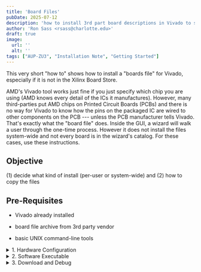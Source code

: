 ```yaml
---
title: 'Board Files'
pubDate: 2025-07-12
description: 'how to install 3rd part board descriptions in Vivado to simplify the integration of on-board peripherals; most tutorials assume these files have been installed'
author: 'Ron Sass <rsass@charlotte.edu>'
draft: true
image:
  url: ''
  alt: ''
tags: ["AUP-ZU3", "Installation Note", "Getting Started"]
---
```


This very short "how to" shows how to install a "boards file"
for Vivado, especially if it is not in the Xilinx Board Store.

AMD's Vivado tool works just fine if you just specify which chip
you are using (AMD knows every detail of the ICs it manufactures).
However, many third-parties put AMD chips on Printed Circuit
Boards (PCBs) and there is no way for Vivado to know how the pins
on the packaged IC are wired to other components on the PCB ---
unless the PCB manufacturer tells Vivado.  That's exactly what
the "board file" does.  Inside the GUI, a wizard will walk a
user through the one-time process.  However it does not install
the files system-wide and not every board is in the wizard's
catalog.  For these cases, use these instructions.

## Objective

(1) decide what kind of install (per-user or system-wide) and (2)
how to copy the files

## Pre-Requisites

*   Vivado already installed 

*   board file archive from 3rd party vendor

*   basic UNIX command-line tools

<details>
<summary>1. Hardware Configuration</summary>
<div class="content">

something something something ... XSA

</div>
</details>


<details>
<summary>2. Software Executable</summary>
<div class="content">

something something something ... ELF

</div>
</details>

<details>
<summary>3. Download and Debug</summary>
<div class="content">

Connect - download - run or debug

</div>
</details>


